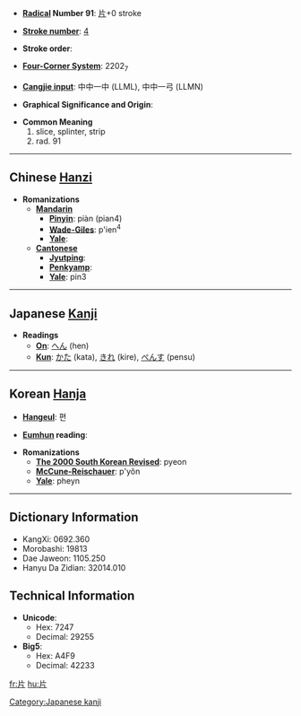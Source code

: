 * '''[[Wiktionary:Chinese radical index| Radical]] Number 91''': [[Wiktionary:Chinese radical index 片|片]]+0 stroke

* '''[[Wiktionary:Chinese total strokes index|Stroke number]]''': [[Wiktionary:Chinese total strokes index 4|4]]

* '''Stroke order''': 

* '''[[Wiktionary:Chinese four corner index|Four-Corner System]]''': 2202<sub>7</sub>

* '''[[Wiktionary:Chinese Cangjie index|Cangjie input]]''': 中中一中 (LLML), 中中一弓 (LLMN)

* '''Graphical Significance and Origin''': 

* '''Common Meaning'''
*#slice, splinter, strip
*# rad. 91


----

== Chinese [[Hanzi]] ==

* '''Romanizations'''
** '''[[Mandarin]]'''
*** '''[[Pinyin]]''': piàn (pian4)
*** '''[[Wade-Giles]]''': p'ien<sup>4</sup>
*** '''[[Yale]]''': 
** '''[[Cantonese]]'''
*** '''[[Jyutping]]''':
*** '''[[Penkyamp]]''': 
*** '''[[Yale]]''': pin3

----

== Japanese [[Kanji]] ==

* '''Readings'''
** '''[[On]]''': [[へん]] (hen)
** '''[[Kun]]''': [[かた]] (kata), [[きれ]] (kire), [[ぺんす]] (pensu)

----

== Korean [[Hanja]] ==

* '''[[Hangeul]]''': 편

* '''[[Eumhun]] reading''': 

* '''Romanizations'''
** '''[[The 2000 South Korean Revised Romanization|The 2000 South Korean Revised]]''': pyeon
** '''[[McCune-Reischauer]]''': p'yŏn
** '''[[Yale]]''': pheyn

----

== Dictionary Information ==

* KangXi: 0692.360
* Morobashi: 19813
* Dae Jaweon: 1105.250
* Hanyu Da Zidian: 32014.010

== Technical Information ==

* '''Unicode''':
** Hex: 7247
** Decimal: 29255
* '''Big5''':
** Hex: A4F9
** Decimal: 42233

[[Category:Japanese kanji]]

[[fr:片]]
[[hu:片]]
